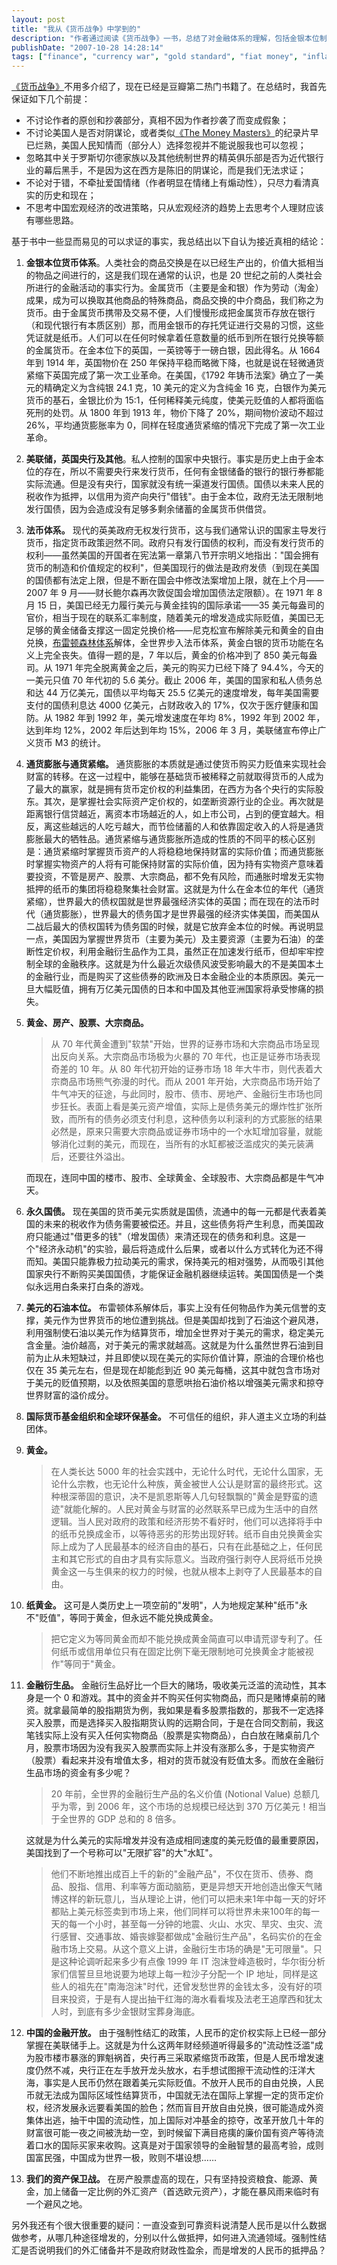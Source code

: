 ```yaml
---
layout: post
title: "我从《货币战争》中学到的"
description: "作者通过阅读《货币战争》一书，总结了对金融体系的理解，包括金银本位制的历史、美联储性质、法币体系的运作、通胀与通缩的影响、石油与美元的关系等经济议题，并探讨了美元作为世界货币的本质及中国的金融政策挑战。"
publishDate: "2007-10-28 14:28:14"
tags: ["finance", "currency war", "gold standard", "fiat money", "inflation", "federal reserve", "monetary policy", "economy", "dollar hegemony", "china economy"]
---
```


[《货币战争》](http://www.douban.com/subject/2081876/)不用多介绍了，现在已经是豆瓣第二热门书籍了。在总结时，我首先保证如下几个前提：

- 不讨论作者的原创和抄袭部分，真相不因为作者抄袭了而变成假象；
- 不讨论美国人是否对阴谋论，或者类似[《The Money Masters》](http://www.douban.com/review/1201809/)的纪录片早已烂熟，美国人民知情而（部分人）选择忽视并不能说服我也可以忽视；
- 忽略其中关于罗斯切尔德家族以及其他统制世界的精英俱乐部是否为近代银行业的幕后黑手，不是因为这在西方是陈旧的阴谋论，而是我们无法求证；
- 不论对于错，不牵扯爱国情绪（作者明显在情绪上有煽动性），只尽力看清真实的历史和现在；
- 不思考中国宏观经济的改进策略，只从宏观经济的趋势上去思考个人理财应该有哪些思路。

基于书中一些显而易见的可以求证的事实，我总结出以下自认为接近真相的结论：

1. **金银本位货币体系**。人类社会的商品交换是在以已经生产出的，价值大抵相当的物品之间进行的，这是我们现在通常的认识，也是 20 世纪之前的人类社会所进行的金融活动的事实行为。金属货币（主要是金和银）作为劳动（淘金）成果，成为可以换取其他商品的特殊商品，商品交换的中介商品，我们称之为货币。由于金属货币携带及交易不便，人们慢慢形成把金属货币存放在银行（和现代银行有本质区别）那，而用金银币的存托凭证进行交易的习惯，这些凭证就是纸币。人们可以在任何时候拿着任意数量的纸币到所在银行兑换等额的金属货币。在金本位下的英国，一英镑等于一磅白银，因此得名。从 1664 年到 1914 年，英国物价在 250 年保持平稳而略微下降，也就是说在轻微通货紧缩下英国完成了第一次工业革命。在美国，《1792 年铸币法案》确立了一美元的精确定义为含纯银 24.1 克，10 美元的定义为含纯金 16 克，白银作为美元货币的基石，金银比价为 15:1，任何稀释美元纯度，使美元贬值的人都将面临死刑的处罚。从 1800 年到 1913 年，物价下降了 20%，期间物价波动不超过 26%，平均通货膨胀率为 0，同样在轻度通货紧缩的情况下完成了第一次工业革命。

2. **美联储，英国央行及其他**。私人控制的国家中央银行。事实是历史上由于金本位的存在，所以不需要央行来发行货币，任何有金银储备的银行的银行券都能实际流通。但是没有央行，国家就没有统一渠道发行国债。国债以未来人民的税收作为抵押，以信用为资产向央行"借钱"。由于金本位，政府无法无限制地发行国债，因为会造成没有足够多剩余储蓄的金属货币供借贷。

3. **法币体系。** 现代的英美政府无权发行货币，这与我们通常认识的国家主导发行货币，指定货币政策迥然不同。政府只有发行国债的权利，而没有发行货币的权利——虽然美国的开国者在宪法第一章第八节开宗明义地指出："国会拥有货币的制造和价值规定的权利"，但美国现行的做法是政府发债（到现在美国的国债都有法定上限，但是不断在国会中修改法案增加上限，就在上个月——2007 年 9 月——财长鲍尔森再次敦促国会增加国债法定限额）。在 1971 年 8 月 15 日，美国已经无力履行美元与黄金挂钩的国际承诺——35 美元每盎司的官价，相当于现在的联系汇率制度，随着美元的增发造成实际贬值，美国已无足够的黄金储备支撑这一固定兑换价格——尼克松宣布解除美元和黄金的自由兑换，[布雷顿森林体系](http://zhidao.baidu.com/question/14134837.html)解体，全世界步入法币体系，黄金白银的货币功能在名义上完全丧失。值得一题的是，7 年以后，黄金的价格冲到了 850 美元每盎司。从 1971 年完全脱离黄金之后，美元的购买力已经下降了 94.4%，今天的一美元只值 70 年代初的 5.6 美分。截止 2006 年，美国的国家和私人债务总和达 44 万亿美元，国债以平均每天 25.5 亿美元的速度增发，每年美国需要支付的国债利息达 4000 亿美元，占财政收入的 17%，仅次于医疗健康和国防。从 1982 年到 1992 年，美元增发速度在年均 8%，1992 年到 2002 年，达到年均 12%，2002 年后达到年均 15%，2006 年 3 月，美联储宣布停止广义货币 M3 的统计。

4. **通货膨胀与通货紧缩。** 通货膨胀的本质就是通过使货币购买力贬值来实现社会财富的转移。在这一过程中，能够在基础货币被稀释之前就取得货币的人成为了最大的赢家，就是拥有货币定价权的利益集团，在西方为各个央行的实际股东。其次，是掌握社会实际资产定价权的，如垄断资源行业的企业。再次就是距离银行信贷越近，离资本市场越近的人，如上市公司，占到的便宜越大。相反，离这些越远的人吃亏越大，而节俭储蓄的人和依靠固定收入的人将是通货膨胀最大的牺牲品。通货紧缩与通货膨胀所造成的性质的不同平的核心区别是：通货紧缩时掌握货币资产的人将稳稳地保持财富的实际价值；而通货膨胀时掌握实物资产的人将有可能保持财富的实际价值，因为持有实物资产意味着要投资，不管是房产、股票、大宗商品，都不免有风险，而通胀时增发无实物抵押的纸币的集团将稳稳聚集社会财富。这就是为什么在金本位的年代（通货紧缩），世界最大的债权国就是世界最强经济实体的英国；而在现在的法币时代（通货膨胀），世界最大的债务国才是世界最强的经济实体美国，而美国从二战后最大的债权国转为债务国的时候，就是它放弃金本位的时候。再说明显一点，美国因为掌握世界货币（主要为美元）及主要资源（主要为石油）的垄断性定价权，利用金融衍生品作为工具，虽然正在加速发行纸币，但却牢牢控制全球的金融秩序。这就是为什么最近次级债风波受影响最大的不是美国本土的金融行业，而是购买了这些债券的欧洲及日本金融企业的本质原因。美元一旦大幅贬值，拥有万亿美元国债的日本和中国及其他亚洲国家将承受惨痛的损失。

5. **黄金、房产、股票、大宗商品。**

   > 从 70 年代黄金遭到"软禁"开始，世界的证券市场和大宗商品市场呈现出反向关系。大宗商品市场极为火暴的 70 年代，也正是证券市场表现奇差的 10 年。从 80 年代初开始的证券市场 18 年大牛市，则代表着大宗商品市场熊气弥漫的时代。而从 2001 年开始，大宗商品市场开始了牛气冲天的征途，与此同时，股市、债市、房地产、金融衍生市场也同步狂长。表面上看是美元资产增值，实际上是债务美元的爆炸性扩张所致，而所有的债务必须支付利息，这种债务以利滚利的方式膨胀的结果必然是，原来只需要大宗商品或证券市场中的一个水缸增加容量，就能够消化过剩的美元，而现在，当所有的水缸都被泛滥成灾的美元装满后，还要往外溢出。

   而现在，连同中国的楼市、股市、全球黄金、全球股市、大宗商品都是牛气冲天。

6. **永久国债。** 现在美国的货币美元实质就是国债，流通中的每一元都是代表着美国的未来的税收作为债务需要被偿还。并且，这些债务将产生利息，而美国政府只能通过"借更多的钱"（增发国债）来清还现在的债务和利息。这是一个"经济永动机"的实验，最后将造成什么后果，或者以什么方式转化为还不得而知。美国只能靠极力拉动美元的需求，保持美元的相对强势，从而吸引其他国家央行不断购买美国国债，才能保证金融机器继续运转。美国国债是一个类似永远用白条来打白条的游戏。

7. **美元的石油本位。** 布雷顿体系解体后，事实上没有任何物品作为美元信誉的支撑，美元作为世界货币的地位遭到挑战。但是美国却找到了石油这个避风港，利用强制使石油以美元作为结算货币，增加全世界对于美元的需求，稳定美元含金量。油价越高，对于美元的需求就越高。这就是为什么虽然世界石油到目前为止从未短缺过，并且即使以现在美元的实际价值计算，原油的合理价格也仅在 35 美元左右，但是现在却能彪到近 90 美元每桶，这其中就包含市场对于美元的贬值预期，以及依照美国的意愿哄抬石油价格以增强美元需求和掠夺世界财富的溢价成分。

8. **国际货币基金组织和全球环保基金。** 不可信任的组织，非人道主义立场的利益团体。

9. **黄金。**
   > 在人类长达 5000 年的社会实践中，无论什么时代，无论什么国家，无论什么宗教，也无论什么种族，黄金被世人公认是财富的最终形式。这种根深蒂固的意识，决不是凯恩斯等人几句轻飘飘的"黄金是野蛮的遗迹"就能化解的。人民对黄金与财富的必然联系早已成为生活中的自然逻辑。当人民对政府的政策和经济形势不看好时，他们可以选择将手中的纸币兑换成金币，以等待恶劣的形势出现好转。纸币自由兑换黄金实际上成为了人民最基本的经济自由的基石，只有在此基础之上，任何民主和其它形式的自由才具有实际意义。当政府强行剥夺人民将纸币兑换黄金这一与生俱来的权力的时候，也就从根本上剥夺了人民最基本的自由。

10. **纸黄金。** 这可是人类历史上一项空前的"发明"，人为地规定某种"纸币"永不"贬值"，等同于黄金，但永远不能兑换成黄金。
    > 把它定义为等同黄金而却不能兑换成黄金简直可以申请荒谬专利了。任何纸币或信用单位只有在固定比例下毫无限制地可兑换黄金才能被视作"等同于"黄金。

11. **金融衍生品。** 金融衍生品好比一个巨大的赌场，吸收美元泛滥的流动性，其本身是一个 0 和游戏。其中的资金并不购买任何实物商品，而只是赌博桌前的赌资。就拿最简单的股指期货为例，我如果是看多股票指数的，那我不一定选择买入股票，而是选择买入股指期货认购的远期合同，于是在合同交割前，我这笔钱实际上没有买入任何实物商品（股票是实物商品），白白放在赌桌前几个月，股票市场因为没有我买入股票而实际上并没有涨那么多，于是实物资产（股票）看起来并没有增值太多，相对的货币就没有贬值太多。而放在金融衍生品市场的资金有多少呢？
    > 20 年前，全世界的金融衍生产品的名义价值 (Notional Value) 总额几乎为零，到 2006 年，这个市场的总规模已经达到 370 万亿美元！相当于全世界的 GDP 总和的 8 倍多。

    这就是为什么美元的实际增发并没有造成相同速度的美元贬值的最重要原因，美国找到了一个号称可以"无限扩容"的大"水缸"。
    > 他们不断地推出成百上千的新的"金融产品"，不仅在货币、债券、商品、股指、信用、利率等方面动脑筋，更是异想天开地创造出像天气赌博这样的新玩意儿，当从理论上讲，他们可以把未来1年中每一天的好坏都贴上美元标签卖到市场上来，他们同样可以将世界未来100年的每一天的每一个小时，甚至每一分钟的地震、火山、水灾、旱灾、虫灾、流行感冒、交通事故、婚丧嫁娶都做成"金融衍生产品"，名码实价的在金融市场上交易。从这个意义上讲，金融衍生市场的确是"无可限量"。只是这种论调听起来多少有点像 1999 年 IT 泡沫登峰造极时，华尔街分析家们信誓旦旦地说要为地球上每一粒沙子分配一个 IP 地址，同样是这些人的祖先在"南海泡沫"时代，还曾发愁世界的金钱太多，没有好的项目来投资，于是有人提出抽干红海的海水看看埃及法老王追摩西和犹太人时，到底有多少金银财宝葬身海底。

12. **中国的金融开放。** 由于强制性结汇的政策，人民币的定价权实际上已经一部分掌握在美联储手上。这就是为什么这两年财经频道听得最多的"流动性泛滥"成为股市楼市暴涨的罪魁祸首，央行再三采取紧缩货币政策，但是人民币增发速度仍然不减，央行正在左手放开龙头放水，右手想试图擦干流动性的汪洋大海，事实是人民币仍然在跟着美元实际贬值。不放开人民币的自由兑换，人民币就无法成为国际区域性结算货币，中国就无法在国际上掌握一定的货币定价权，经济发展永远要看美国的脸色；然而盲目开放自由兑换，很可能造成外资集体出逃，抽干中国的流动性，加上国际对冲基金的掠夺，改革开放几十年的财富很可能一夜之间被洗劫一空，到时候留下满目疮痍的廉价国有资产等待流着口水的国际买家来收购。这真是对于国家领导的金融智慧的最高考验，成则国富民强，中国成为世界一极，败则不堪设想……

13. **我们的资产保卫战。** 在房产股票虚高的现在，只有坚持投资粮食、能源、黄金，加上储备一定比例的外汇资产（首选欧元资产），才能在暴风雨来临时有一个避风之地。

另外我还有个很大很重要的疑问：一直没查到可靠资料说清楚人民币是以什么数据做参考，从哪几种途径增发的，分别以什么做抵押，如何进入流通领域。强制性结汇是否说明我们的外汇储备并不是政府财政性盈余，而是增发的人民币的抵押品？
